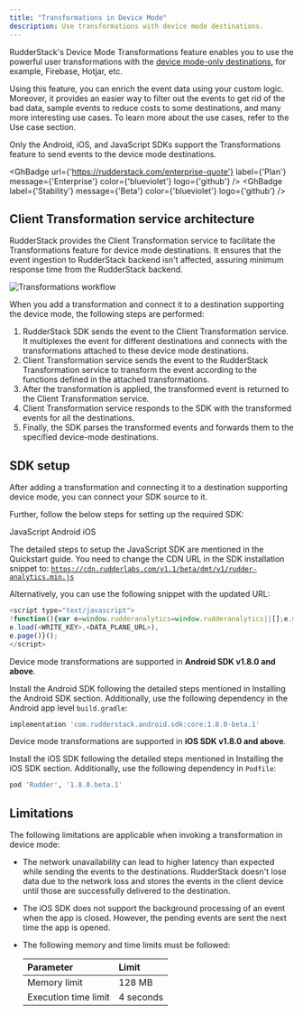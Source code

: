 ```yaml
---
title: "Transformations in Device Mode"
description: Use transformations with device mode destinations.
---
```


RudderStack's Device Mode Transformations feature enables you to use the powerful user transformations with the [device mode-only destinations](https://github.com/rudderlabs/rudder-sdk-js/tree/production/integrations), for example, Firebase, Hotjar, etc.

Using this feature, you can enrich the event data using your custom logic. Moreover, it provides an easier way to filter out the events to get rid of the bad data, sample events to reduce costs to some destinations, and many more interesting use cases. To learn more about the use cases, refer to the <Link to="/features/transformations/#use-case">Use case</Link> section.

<div class="warningBlock">
Only the <Link to="/sources/event-streams/sdks/rudderstack-android-sdk/">Android</Link>, <Link to="/sources/event-streams/sdks/rudderstack-ios-sdk/">iOS</Link>, and <Link to="/sources/event-streams/sdks/rudderstack-javascript-sdk/">JavaScript</Link>  SDKs support the Transformations feature to send events to the <Link to="/destinations/rudderstack-connection-modes/#device-mode">device mode</Link> destinations.
</div>

<GhBadge
  url={'https://rudderstack.com/enterprise-quote'}
  label={'Plan'}
  message={'Enterprise'}
  color={'blueviolet'}
  logo={'github'}
/>
<GhBadge
  label={'Stability'}
  message={'Beta'}
  color={'blueviolet'}
  logo={'github'}
/>

## Client Transformation service architecture

RudderStack provides the Client Transformation service to facilitate the Transformations feature for device mode destinations. It ensures that the event ingestion to RudderStack backend isn't affected, assuring minimum response time from the RudderStack backend.

<img src="../../assets/features/device-mode-transformations-workflow.png" alt="Transformations workflow" />

When you <Link to="#adding-a-transformation">add a transformation</Link> and connect it to a destination supporting the <Link to="/destinations/rudderstack-connection-modes/#device-mode">device mode</Link>, the following steps are performed:

1. RudderStack SDK sends the event to the Client Transformation service. It multiplexes the event for different destinations and connects with the transformations attached to these device mode destinations.
2. Client Transformation service sends the event to the RudderStack Transformation service to transform the event according to the functions defined in the attached transformations.
3. After the transformation is applied, the transformed event is returned to the Client Transformation service.
4. Client Transformation service responds to the SDK with the transformed events for all the destinations.
5. Finally, the SDK parses the transformed events and forwards them to the specified device-mode destinations.

## SDK setup

After <Link to="#adding-a-transformation">adding a transformation</Link> and <Link to="/features/transformations/#connecting-transformation-to-a-destination">connecting it to a destination</Link> supporting device mode, you can connect your SDK source to it.

Further, follow the below steps for setting up the required SDK:

<Tabs>
  <TabList>
    <Tab>JavaScript</Tab>
    <Tab>Android</Tab>
    <Tab>iOS</Tab>
  </TabList>
    <TabPanels>
      <TabPanel>

The detailed steps to setup the JavaScript SDK are mentioned in the <Link to="/sources/event-streams/sdks/rudderstack-javascript-sdk/quick-start-guide/">Quickstart guide</Link>. You need to change the CDN URL in the SDK installation snippet to: <code class="inline-code">https://cdn.rudderlabs.com/v1.1/beta/dmt/v1/rudder-analytics.min.js</code>

Alternatively, you can use the following snippet with the updated URL:

<span>

```javascript
<script type="text/javascript">
!function(){var e=window.rudderanalytics=window.rudderanalytics||[];e.methods=["load","page","track","identify","alias","group","ready","reset","getAnonymousId","setAnonymousId","getUserId","getUserTraits","getGroupId","getGroupTraits","startSession","endSession"],e.factory=function(t){return function(){e.push([t].concat(Array.prototype.slice.call(arguments)))}};for(var t=0;t<e.methods.length;t++){var r=e.methods[t];e[r]=e.factory(r)}e.loadJS=function(e,t){var r=document.createElement("script");r.type="text/javascript",r.async=!0,r.src="https://cdn.rudderlabs.com/v1.1/beta/dmt/v1/rudder-analytics.min.js";var a=document.getElementsByTagName("script")[0];a.parentNode.insertBefore(r,a)},e.loadJS(),
e.load(<WRITE_KEY>,<DATA_PLANE_URL>),
e.page()}();
</script>
```
</span>

</TabPanel>
<TabPanel>

<div class="infoBlock">
Device mode transformations are supported in <strong>Android SDK v1.8.0 and above</strong>.
</div>

Install the Android SDK following the detailed steps mentioned in <Link to="/sources/event-streams/sdks/rudderstack-android-sdk/#installing-the-sdk">Installing the Android SDK</Link> section. Additionally, use the following dependency in the Android app level <code class="inline-code">build.gradle</code>:
<span>

```groovy
implementation 'com.rudderstack.android.sdk:core:1.8.0-beta.1'
```
</span>
    </TabPanel>
<TabPanel>

<div class="infoBlock">
Device mode transformations are supported in <strong>iOS SDK v1.8.0 and above</strong>.
</div>

Install the iOS SDK following the detailed steps mentioned in <Link to="/sources/event-streams/sdks/rudderstack-ios-sdk/#installing-the-rudderstack-ios-sdk">Installing the iOS SDK</Link> section. Additionally, use the following dependency in <code class="inline-code">Podfile</code>:
<span>

```ruby
pod 'Rudder', '1.8.0.beta.1'
```
</span>
      </TabPanel>
    </TabPanels>
</Tabs>

## Limitations

The following limitations are applicable when invoking a transformation in device mode:

- The network unavailability can lead to higher latency than expected while sending the events to the destinations. RudderStack doesn't lose data due to the network loss and stores the events in the client device until those are successfully delivered to the destination.

- The iOS SDK does not support the background processing of an event when the app is closed. However, the pending events are sent the next time the app is opened.

- The following memory and time limits must be followed:

    | Parameter    | Limit     |
    | :----------- | :-------- |
    | Memory limit | 128 MB      |
    | Execution time limit   | 4 seconds |

